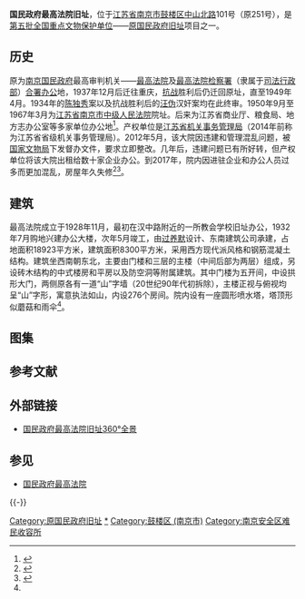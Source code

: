 {{全国重点文物保护单位
|图片 = [[File:Former_Highest_Court_in_Nanjing_15_2012-04.jpg|220px]]<br><small>主楼中部，2012年4月</small>
|名称 = 原国民政府旧址
|子项 = 国民政府最高法院旧址
|编号 = 5-485
|分类 = 近现代重要史迹及代表性建筑
|所在 = [[江苏省|江苏省]][[南京市|南京市]][[鼓楼区_(南京市)|鼓楼区]]
|时代 = 民国
|登录 = 2001年6月
}}

'''国民政府最高法院旧址'''，位于[[江苏省|江苏省]][[南京市|南京市]][[鼓楼区_(南京市)|鼓楼区]][[中山北路_(南京)|中山北路]]101号（原251号），是[[第五批全国重点文物保护单位|第五批全国重点文物保护单位]]——[[原国民政府旧址|原国民政府旧址]]项目之一。

==历史==
原为[[南京国民政府|南京国民政府]]最高审判机关——[[最高法院_(中华民国)|最高法院]]及[[最高法院检察署|最高法院检察署]]（隶属于[[司法行政部|司法行政部]]）[[合署办公|合署办公]]地，1937年12月后迁往重庆，[[抗日战争|抗战]]胜利后仍迁回原址，直至1949年4月。1934年的[[陈独秀|陈独秀]]案以及抗战胜利后的[[汪精卫政权|汪伪]]汉奸案均在此终审。1950年9月至1967年3月为[[江苏省南京市中级人民法院|江苏省南京市中级人民法院]]院址。后来为江苏省商业厅、粮食局、地方志办公室等多家单位办公地<ref name="建筑">{{cite web |url = http://www.njmgjz.cn/xzjz/b229 |title = 国民政府最高法院 |accessdate = 2014-11-05 |work =  |publisher = 南京民国建筑网 |archive-url = https://web.archive.org/web/20141105173220/http://www.njmgjz.cn/xzjz/b229 |archive-date = 2014-11-05 |dead-url = yes }}</ref>。产权单位是[[江苏省机关事务管理局|江苏省机关事务管理局]]（2014年前称为江苏省省级机关事务管理局）。2012年5月，该大院因违建和管理混乱问题，被[[国家文物局|国家文物局]]下发督办文件，要求立即整改。几年后，违建问题已有所好转，但产权单位将该大院出租给数十家企业办公。到2017年，院内因进驻企业和办公人员过多而更加混乱，房屋年久失修<ref>{{cite web |url = http://dz.xdkb.net/html/2014-07/29/content_353032.htm |title = “国民政府最高法院”里三处违建 为何督办两年后还是没拆？ |accessdate = 2014-11-05 |work = 陈曦、李宇龙 |publisher = 现代快报 |archive-date = 2017-09-08 |archive-url = https://web.archive.org/web/20170908201550/http://dz.xdkb.net/html/2014-07/29/content_353032.htm |dead-url = no }}</ref><ref name=pp>{{Cite web |url = http://www.thepaper.cn/newsDetail_forward_1788782 |title = 原国民政府最高法旧址内多处破损，南京鼓楼区文化局承诺修护 |author =  |date = 2017-09-08 |publisher = 澎湃新闻 |language =  |accessdate =  |quote =  |archive-date = 2017-09-08 |archive-url = https://web.archive.org/web/20170908201843/http://www.thepaper.cn/newsDetail_forward_1788782 |dead-url = no }}</ref>。

==建筑==
最高法院成立于1928年11月，最初在汉中路附近的一所教会学校旧址办公，1932年7月购地兴建办公大楼，次年5月竣工，由[[过养默|过养默]]设计、东南建筑公司承建，占地面积18923平方米，建筑面积8300平方米，采用西方现代派风格和钢筋混凝土结构。建筑坐西南朝东北，主要由门楼和三层的主楼（中间后部为两层）组成，另设砖木结构的中式楼房和平房以及防空洞等附属建筑。其中门楼为五开间，中设拱形大门，两侧原各有一道“山”字墙（20世纪90年代初拆除），主楼正视与俯视均呈“山”字形，寓意执法如山，内设276个房间。院内设有一座圆形喷水塔，塔顶形似蘑菇和雨伞<ref name="建筑" />。

== 图集 ==
{{multiple image
|align  = left
|width = 240
|image1 = Former Highest Court in Nanjing 09 2012-04.jpg
|caption1 = 大门
|image2 = Former Highest Court in Nanjing 10 2012-04.jpg
|caption2 = 主楼正面
|image3 = Former Highest Court in Nanjing 12 2012-04.jpg
|caption3 = 主楼侧面
}}
{{clear}} 
{{multiple image
|align  = left
|width = 240
|image1 = Former Highest Court in Nanjing 13 2012-04.jpg
|caption1 = 主楼中部
|image2 = Former Highest Court in Nanjing 19 2012-04.jpg
|caption2 = 主楼门厅及内走廊
}}
{{clear}}

== 参考文献 ==
{{reflist}}

== 外部链接 ==
{{Commons category|Former Highest Court in Nanjing}}
* [https://web.archive.org/web/20140716020116/http://www.njdaily.cn/2013/0818/549318.shtml 国民政府最高法院旧址360°全景]

== 参见 ==
* [[国民政府最高法院|国民政府最高法院]]

{{-}}
{{南京民国建筑|nocat}}
{{江苏全国重点文物保护单位|nocat}}
{{南京安全区|nocat}}

{{DEFAULTSORT:G}}
[[Category:原国民政府旧址|Category:原国民政府旧址]]
[[Category:中華民國大陸時期法院|*]]
[[Category:鼓楼区_(南京市)|Category:鼓楼区 (南京市)]]
[[Category:南京安全区难民收容所|Category:南京安全区难民收容所]]